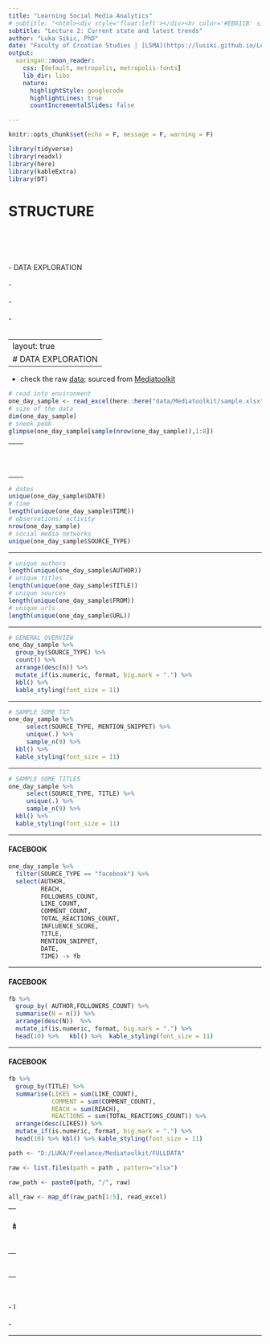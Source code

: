 ```yaml
---
title: "Learning Social Media Analytics"
# subtitle: "<html><div style='float:left'></div><hr color='#EB811B' size=1px width=796px></html>"
subtitle: "Lecture 2: Current state and latest trends"
author: "Luka Sikic, PhD"
date: "Faculty of Croatian Studies | [LSMA](https://lusiki.github.io/Learning-Social-Media-Analytics/)" #"`r format(Sys.time(), '%d %B %Y')`"
output:
  xaringan::moon_reader:
    css: [default, metropolis, metropolis-fonts] 
    lib_dir: libs
    nature:
      highlightStyle: googlecode
      highlightLines: true
      countIncrementalSlides: false

---
```




```r
knitr::opts_chunk$set(echo = F, message = F, warning = F)
```


```r
library(tidyverse)
library(readxl)
library(here)
library(kableExtra)
library(DT)
```


# STRUCTURE
<br>
<br>
<br>
<br>
- DATA EXPLORATION
<br>
<br>
- 
<br>
<br>
- 
<br>
<br>
- 
<br>
<br>

---
layout: true
# DATA EXPLORATION
---

- check the raw [data](https://github.com/lusiki/Learning-Social-Media-Analytics/blob/main/data/Mediatoolkit/sample.xlsx); sourced from [Mediatoolkit](https://www.mediatoolkit.com/)



```r
# read into environment
one_day_sample <- read_excel(here::here("data/Mediatoolkit/sample.xlsx"))
# size of the data
dim(one_day_sample)
# sneek peak
glimpse(one_day_sample[sample(nrow(one_day_sample)),1:8])

```

---
<br>
<br>
<br>
```r
# other variables
names(one_day_sample)
```

---

```r
# dates
unique(one_day_sample$DATE)
# time
length(unique(one_day_sample$TIME))
# observations/ activity
nrow(one_day_sample)
# social media networks
unique(one_day_sample$SOURCE_TYPE)


```

---


```r
# unique authors
length(unique(one_day_sample$AUTHOR))
# unique titles
length(unique(one_day_sample$TITLE))
# unique sources
length(unique(one_day_sample$FROM))
# unique urls
length(unique(one_day_sample$URL))
```

---

```r
# GENERAL OVERVIEW
one_day_sample %>%
  group_by(SOURCE_TYPE) %>%
  count() %>%
  arrange(desc(n)) %>%
  mutate_if(is.numeric, format, big.mark = ".") %>%
  kbl() %>%
  kable_styling(font_size = 11)
```

---

```r
# SAMPLE SOME TXT
one_day_sample %>%
     select(SOURCE_TYPE, MENTION_SNIPPET) %>%
     unique(.) %>%  
     sample_n(9) %>%
  kbl() %>%
  kable_styling(font_size = 11)
```


---

```r
# SAMPLE SOME TITLES
one_day_sample %>%
     select(SOURCE_TYPE, TITLE) %>%
     unique(.) %>%  
     sample_n(9) %>%
  kbl() %>%
  kable_styling(font_size = 11)
```


---

#### FACEBOOK

```r

one_day_sample %>%
  filter(SOURCE_TYPE == "facebook") %>%
  select(AUTHOR,
         REACH,
         FOLLOWERS_COUNT,
         LIKE_COUNT,
         COMMENT_COUNT,
         TOTAL_REACTIONS_COUNT,
         INFLUENCE_SCORE,
         TITLE,
         MENTION_SNIPPET,
         DATE, 
         TIME) -> fb

```


---

#### FACEBOOK

```r

fb %>% 
  group_by( AUTHOR,FOLLOWERS_COUNT) %>%
  summarise(N = n()) %>%
  arrange(desc(N))  %>%
  mutate_if(is.numeric, format, big.mark = ".") %>%
  head(10) %>%   kbl() %>%  kable_styling(font_size = 11)
```


---

#### FACEBOOK

```r

fb %>% 
  group_by(TITLE) %>%
  summarise(LIKES = sum(LIKE_COUNT),
            COMMENT = sum(COMMENT_COUNT),
            REACH = sum(REACH),
            REACTIONS = sum(TOTAL_REACTIONS_COUNT)) %>%
  arrange(desc(LIKES)) %>%
  mutate_if(is.numeric, format, big.mark = ".") %>%
  head(10) %>% kbl() %>% kable_styling(font_size = 11)
```














```r

path <- "D:/LUKA/Freelance/Mediatoolkit/FULLDATA"

raw <- list.files(path = path , pattern="xlsx")

raw_path <- paste0(path, "/", raw)

all_raw <- map_df(raw_path[1:5], read_excel)
```




---
<br>
#### 
<br>
<br>
<br>
-
<br>
<br>
- 
<br>
<br>
- l
<br>
<br>
-

---